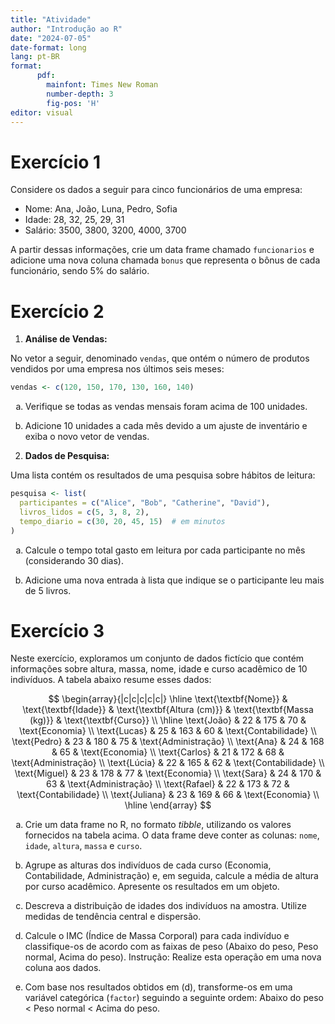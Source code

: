 ```yaml
---
title: "Atividade"
author: "Introdução ao R"
date: "2024-07-05"
date-format: long
lang: pt-BR
format: 
      pdf:
        mainfont: Times New Roman
        number-depth: 3
        fig-pos: 'H'
editor: visual
---
```


# Exercício 1

Considere os dados a seguir para cinco funcionários de uma empresa:

-   Nome: Ana, João, Luna, Pedro, Sofia
-   Idade: 28, 32, 25, 29, 31
-   Salário: 3500, 3800, 3200, 4000, 3700

A partir dessas informações, crie um data frame chamado `funcionarios` e adicione uma nova coluna chamada `bonus` que representa o bônus de cada funcionário, sendo 5% do salário.

# Exercício 2

1.  **Análise de Vendas:**

No vetor a seguir, denominado `vendas`, que ontém o número de produtos vendidos por uma empresa nos últimos seis meses:

```r
vendas <- c(120, 150, 170, 130, 160, 140)
```

(a) Verifique se todas as vendas mensais foram acima de 100 unidades.

(b) Adicione 10 unidades a cada mês devido a um ajuste de inventário e exiba o novo vetor de vendas.

<!-- -->

2.  **Dados de Pesquisa:**

Uma lista contém os resultados de uma pesquisa sobre hábitos de leitura:

```r
pesquisa <- list(
  participantes = c("Alice", "Bob", "Catherine", "David"),
  livros_lidos = c(5, 3, 8, 2),
  tempo_diario = c(30, 20, 45, 15)  # em minutos
)
```

(a) Calcule o tempo total gasto em leitura por cada participante no mês (considerando 30 dias).

(b) Adicione uma nova entrada à lista que indique se o participante leu mais de 5 livros.

# Exercício 3

Neste exercício, exploramos um conjunto de dados fictício que contém informações sobre altura, massa, nome, idade e curso acadêmico de 10 indivíduos. A tabela abaixo resume esses dados:

$$
\begin{array}{|c|c|c|c|c|}
\hline
\text{\textbf{Nome}} & \text{\textbf{Idade}} & \text{\textbf{Altura (cm)}} & \text{\textbf{Massa (kg)}} & \text{\textbf{Curso}} \\
\hline
\text{João} & 22 & 175 & 70 & \text{Economia} \\
\text{Lucas} & 25 & 163 & 60 & \text{Contabilidade} \\
\text{Pedro} & 23 & 180 & 75 & \text{Administração} \\
\text{Ana} & 24 & 168 & 65 & \text{Economia} \\
\text{Carlos} & 21 & 172 & 68 & \text{Administração} \\
\text{Lúcia} & 22 & 165 & 62 & \text{Contabilidade} \\
\text{Miguel} & 23 & 178 & 77 & \text{Economia} \\
\text{Sara} & 24 & 170 & 63 & \text{Administração} \\
\text{Rafael} & 22 & 173 & 72 & \text{Contabilidade} \\
\text{Juliana} & 23 & 169 & 66 & \text{Economia} \\
\hline
\end{array}
$$

(a) Crie um data frame no R, no formato *tibble*, utilizando os valores fornecidos na tabela acima. O data frame deve conter as colunas: `nome`, `idade`, `altura`, `massa` e `curso`.

(b) Agrupe as alturas dos indivíduos de cada curso (Economia, Contabilidade, Administração) e, em seguida, calcule a média de altura por curso acadêmico. Apresente os resultados em um objeto.

(c) Descreva a distribuição de idades dos indivíduos na amostra. Utilize medidas de tendência central e dispersão.

(d) Calcule o IMC (Índice de Massa Corporal) para cada indivíduo e classifique-os de acordo com as faixas de peso (Abaixo do peso, Peso normal, Acima do peso). Instrução: Realize esta operação em uma nova coluna aos dados.

(e) Com base nos resultados obtidos em (d), transforme-os em uma variável categórica (`factor`) seguindo a seguinte ordem: Abaixo do peso \< Peso normal \< Acima do peso.

